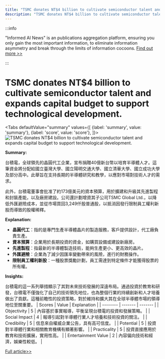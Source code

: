 ```yaml
---
title: "TSMC donates NT$4 billion to cultivate semiconductor talent and expands capital budget to support technological development."
description: "TSMC donates NT$4 billion to cultivate semiconductor talent and expands capital budget to support technological development."
---
```



:::info

"Informed AI News" is an publications aggregation platform, ensuring you only gain the most important information, to eliminate information asymmetry and break through the limits of information cocoons.  [Find out more >>](/)

:::

# TSMC donates NT$4 billion to cultivate semiconductor talent and expands capital budget to support technological development.


<Tabs
	defaultValue="summary"
	values={[
	{label: 'summary', value: 'summary'},
	{label: 'score', value: 'score'},
]}>
<TabItem value="summary">
<img
  src="https://image.informedainews.com/2024/06/06/Te-AMX-1717675981-0.jpg"
  alt="TSMC donates NT$4 billion to cultivate semiconductor talent and expands capital budget to support technological development."
/>



**Summary:**

台積電，全球領先的晶圓代工企業，宣布捐贈40億新台幣以培育半導體人才。這筆資金將分配給國立臺灣大學、國立陽明交通大學、國立清華大學、國立成功大學及部分高中。此舉旨在支持長期的半導體研究和教學，以應對市場對技術人才的需求。

此外，台積電董事會批准了約173億美元的資本預算，用於擴建和升級其先進製程和封裝產能，以及廠房建設。公司還計劃增資其子公司TSMC Global Ltd.，以降低外匯避險成本，並從市場買回3,249仟股普通股，以抵消因發行限制員工權利新股而導致的股權稀釋。

**Explanation:**

- **晶圓代工**：指的是專門生產半導體晶片的製造服務，客戶提供設計，代工廠負責生產。
- **資本預算**：企業用於長期投資的資金，如購買設備或建設新廠房。
- **先進製程**：指最新的半導體製造技術，能夠生產更小、更高效的晶片。
- **外匯避險**：企業為了減少因匯率變動帶來的風險，進行的財務操作。
- **限制員工權利新股**：一種股票獎勵計劃，員工需達到特定條件才能獲得股票的所有權。

**Insights:**

台積電的這一系列舉措顯示了其對未來技術發展的深遠布局。通過投資於教育和研發，台積電不僅強化了自己的技術領先地位，也為整個行業的持續創新和人才培養做出了貢獻。這種前瞻性的投資策略，對於維持和擴大其在全球半導體市場的領導地位至關重要。
</TabItem>
<TabItem value="score">
	| Scores     | Value   | Explanation |
	| -------- | ------- | ------- |
	| Objectivity  | 5    | 內容基於事實報導，平衡呈現台積電的投資和發展策略。    |
	| Social Impact | 4     | 報導引起對半導體行業人才培養和技術投資的關注。    |
	| Credibility    | 5    | 信息來自權威企業公告，具有高可信度。    |
	| Potential    | 5    | 投資對半導體行業和相關教育機構有顯著影響。    |
	| Practicality    | 5    | 投資直接應用於教育和技術擴展，實用性高。    |
	| Entertainment Value    | 2    | 內容偏向技術和經濟，娛樂性較低。    |
</TabItem>
</Tabs>

[Full article>>](https://today.line.me/tw/v2/article/yzgmoek)
